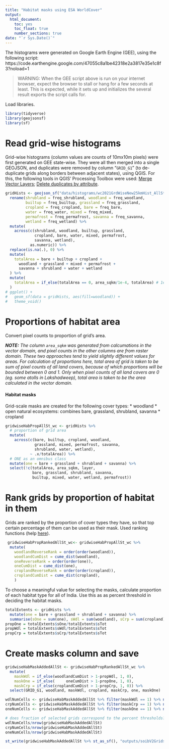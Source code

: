 ```yaml
---
title: "Habitat masks using ESA WorldCover"
output: 
  html_document:
    toc: yes
    toc_float: true
    number_sections: true
date: "`r Sys.Date()`"
---
```


The histograms were generated on Google Earth Engine (GEE), using the following script: https://code.earthengine.google.com/47055c8a1be42318e2a3817e35e1c8f3?noload=1

> WARNING: When the GEE script above is run on your internet browser, expect the browser to stall or hang for a few seconds at least. This is expected, while it sets up and initializes the several result exports the script calls for.

Load libraries.

```r
library(tidyverse)
library(geojsonsf)
library(sf)
```

# Read grid-wise histograms

Grid-wise histograms (column values are counts of 10mx10m pixels) were first generated on GEE state-wise. They were all then merged into a single GEOJSON, and duplicates were removed by column "`GRID_G1`" (to de-duplicate grids along borders between adjacent states), using QGIS. For this, the following tools in QGIS' Processing Toolbox were used: [Merge Vector Layers](https://docs.qgis.org/3.22/en/docs/user_manual/processing_algs/qgis/vectorgeneral.html#qgismergevectorlayers); [Delete duplicates by attribute](https://docs.qgis.org/3.22/en/docs/user_manual/processing_algs/qgis/vectorgeneral.html#qgisremoveduplicatesbyattribute).


```r
gridHists <- geojson_sf("data/histograms/wc2021GrdWiseNew25kmHist_AllStatesMerged.geojson") %>%
  rename(shrubland = freq_shrubland, woodland = freq_woodland,
         builtup = freq_builtup, grassland = freq_grassland,
         cropland = freq_cropland, bare = freq_bare,
         water = freq_water, mixed = freq_mixed,
         permafrost = freq_permafrost, savanna = freq_savanna,
         wetland = freq_wetland) %>% 
  mutate(
    across(c(shrubland, woodland, builtup, grassland, 
             cropland, bare, water, mixed, permafrost, 
             savanna, wetland), 
           as.numeric)) %>%
  replace(is.na(.), 0) %>% 
  mutate(
    totalArea = bare + builtup + cropland +
      woodland + grassland + mixed + permafrost +
      savanna + shrubland + water + wetland
  ) %>% 
  mutate(
    totalArea = if_else(totalArea == 0, area_sqkm/1e-4, totalArea) # 1e-4 sq km = 100 sq m
  )
# ggplot() +
#   geom_sf(data = gridHists, aes(fill=woodland)) +
#   theme_void()
```

# Proportions of habitat area

Convert pixel counts to proportion of grid's area.

***NOTE:** The column `area_sqkm` was generated from calcumations in the vector domain, and pixel counts in the other columns are from raster domain. These two approaches tend to yield slightly different values for areas. For calculation of proportions here, total area of grid is taken to be sum of pixel counts of all land covers, because of which proportions will be bounded between 0 and 1. Only when pixel counts of all land covers are 0 (eg. some atolls in Lakshadweep), total area is taken to be the area calculated in the vector domain.*


#### Habitat masks
Grid-scale masks are created for the following cover types:
* woodland
* open natural ecosystems: combines bare, grassland, shrubland, savanna
* cropland

```r
gridwiseHabPropAllSt_wc <- gridHists %>%
  # proportion of grid area
  mutate(
    across(c(bare, builtup, cropland, woodland, 
             grassland, mixed, permafrost, savanna, 
             shrubland, water, wetland),
           ~ .x/totalArea)) %>%
  # ONE as an omnibus class
  mutate(one = bare + grassland + shrubland + savanna) %>% 
  select(!c(totalArea, area_sqkm, layer,
            bare, grassland, shrubland, savanna, 
            builtup, mixed, water, wetland, permafrost))
```

# Rank grids by proportion of habitat in them

Grids are ranked by the proportion of cover types they have, so that top certain percentage of them can be used as their mask. Used ranking functions (help [here](https://dplyr.tidyverse.org/reference/ranking.html)).

```r
 gridwiseHabPropRankedAllSt_wc<- gridwiseHabPropAllSt_wc %>%
  mutate(
    woodlandReverseRank = order(order(woodland)),
    woodlandCumDist = cume_dist(woodland),
    oneReverseRank = order(order(one)),
    oneCumDist = cume_dist(one),
    croplandReverseRank = order(order(cropland)),
    croplandCumDist = cume_dist(cropland),
    )
```

To choose a meaningful value for selecting the masks, calculate proportion of each habitat type for all of India. Use this as as percent threshold in deciding the habitat masks.
```r
totalExtents <- gridHists %>% 
  mutate(one = bare + grassland + shrubland + savanna) %>% 
  summarise(sOne = sum(one), sWdl = sum(woodland), sCrp = sum(cropland), sTot = sum(totalArea))
propOne = totalExtents$sOne/totalExtents$sTot
propWdl = totalExtents$sWdl/totalExtents$sTot
propCrp = totalExtents$sCrp/totalExtents$sTot
```

# Create masks column and save

```r
gridwiseHabMaskAddedAllSt <- gridwiseHabPropRankedAllSt_wc %>% 
  mutate(
    maskWdl = if_else(woodlandCumDist > 1-propWdl, 1, 0),
    maskOne = if_else(     oneCumDist > 1-propOne, 1, 0),
    maskCrp = if_else(croplandCumDist > 1-propCrp, 1, 0)) %>% 
  select(GRID_G1, woodland, maskWdl, cropland, maskCrp, one, maskOne)

wdlNumCells <- gridwiseHabMaskAddedAllSt %>% filter(maskWdl == 1) %>% nrow()
crpNumCells <- gridwiseHabMaskAddedAllSt %>% filter(maskCrp == 1) %>% nrow()
oneNumCells <- gridwiseHabMaskAddedAllSt %>% filter(maskOne == 1) %>% nrow()

# does fraction of selected grids correspond to the percent thresholds? check.
wdlNumCells/nrow(gridwiseHabMaskAddedAllSt)
crpNumCells/nrow(gridwiseHabMaskAddedAllSt)
oneNumCells/nrow(gridwiseHabMaskAddedAllSt)
```

```r
st_write(gridwiseHabMaskAddedAllSt %>% st_as_sf(), "outputs/soibV2GridsIN_habMasksAdded.shp")
```

